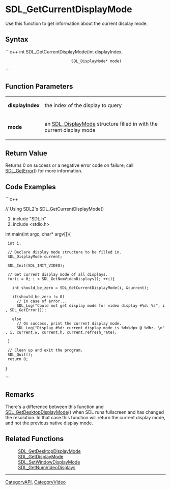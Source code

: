 <!-- pragma section-numbers off -->
<!-- pragma disable-camelcase -->

= SDL_GetCurrentDisplayMode =
Use this function to get information about the current display mode.


== Syntax ==
```c++
int SDL_GetCurrentDisplayMode(int              displayIndex,
                              SDL_DisplayMode* mode)
```

== Function Parameters ==
{|
|'''displayIndex'''
|the index of the display to query
|-
|'''mode'''
|an [[SDL_DisplayMode]] structure filled in with the current display mode
|}

== Return Value ==
Returns 0 on success or a negative error code on failure; call [[SDL_GetError]]() for more information.

== Code Examples ==
```c++

// Using SDL2's SDL_GetCurrentDisplayMode()

#include "SDL.h"
#include <stdio.h>

int main(int argc, char* argv[]){

  int i;

  // Declare display mode structure to be filled in.
  SDL_DisplayMode current;

  SDL_Init(SDL_INIT_VIDEO);

  // Get current display mode of all displays.
  for(i = 0; i < SDL_GetNumVideoDisplays(); ++i){

    int should_be_zero = SDL_GetCurrentDisplayMode(i, &current);

    if(should_be_zero != 0)
      // In case of error...
      SDL_Log("Could not get display mode for video display #%d: %s", i, SDL_GetError());

    else
      // On success, print the current display mode.
      SDL_Log("Display #%d: current display mode is %dx%dpx @ %dhz. \n", i, current.w, current.h, current.refresh_rate);

  }

  // Clean up and exit the program.
  SDL_Quit();
  return 0;

}

```

== Remarks ==
There's a difference between this function and [[SDL_GetDesktopDisplayMode]]() when SDL runs fullscreen and has changed the resolution. In that case this function will return the current display mode, and not the previous native display mode.

== Related Functions ==
:[[SDL_GetDesktopDisplayMode]]
:[[SDL_GetDisplayMode]]
:[[SDL_SetWindowDisplayMode]]
:[[SDL_GetNumVideoDisplays]]
----
[[CategoryAPI]], [[CategoryVideo]]
